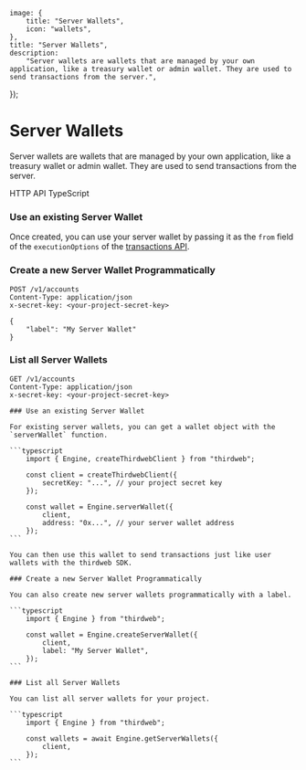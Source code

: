 
    image: {
        title: "Server Wallets",
        icon: "wallets",
    },
    title: "Server Wallets",
    description:
        "Server wallets are wallets that are managed by your own application, like a treasury wallet or admin wallet. They are used to send transactions from the server.",
});

# Server Wallets

Server wallets are wallets that are managed by your own application, like a treasury wallet or admin wallet. They are used to send transactions from the server.

<Tabs defaultValue="http">
  <TabsList>
    <TabsTrigger value="http" className="flex items-center gap-2 [&>p]:mb-0">
      <EngineIcon className="w-4 h-4 mr-2" />
      HTTP API
    </TabsTrigger>
    <TabsTrigger value="typescript" className="flex items-center gap-2 [&>p]:mb-0">
      <TypeScriptIcon className="w-4 h-4 mr-2" />
      TypeScript
    </TabsTrigger>
  </TabsList>

  <TabsContent value="http">

### Use an existing Server Wallet

Once created, you can use your server wallet by passing it as the `from` field of the `executionOptions` of the [transactions API](https://engine.thirdweb.com/reference).

### Create a new Server Wallet Programmatically

```http
POST /v1/accounts
Content-Type: application/json
x-secret-key: <your-project-secret-key>

{
    "label": "My Server Wallet"
}
```

### List all Server Wallets

```http
GET /v1/accounts
Content-Type: application/json
x-secret-key: <your-project-secret-key>
```

  </TabsContent>

  <TabsContent value="typescript">

    ### Use an existing Server Wallet

    For existing server wallets, you can get a wallet object with the `serverWallet` function.

    ```typescript
        import { Engine, createThirdwebClient } from "thirdweb";

        const client = createThirdwebClient({
            secretKey: "...", // your project secret key
        });

        const wallet = Engine.serverWallet({
            client,
            address: "0x...", // your server wallet address
        });
    ```

    You can then use this wallet to send transactions just like user wallets with the thirdweb SDK.

    ### Create a new Server Wallet Programmatically

    You can also create new server wallets programmatically with a label.

    ```typescript
        import { Engine } from "thirdweb";

        const wallet = Engine.createServerWallet({
            client,
            label: "My Server Wallet",
        });
    ```

    ### List all Server Wallets

    You can list all server wallets for your project.

    ```typescript
        import { Engine } from "thirdweb";

        const wallets = await Engine.getServerWallets({
            client,
        });
    ```
  </TabsContent>
</Tabs>
